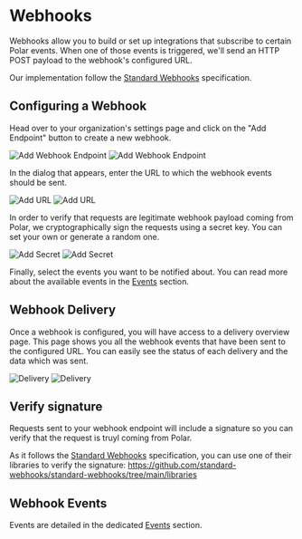 # Webhooks

Webhooks allow you to build or set up integrations that subscribe to certain Polar events. When one of those events is triggered, we'll send an HTTP POST payload to the webhook's configured URL.

Our implementation follow the [Standard Webhooks](https://www.standardwebhooks.com/) specification.

## Configuring a Webhook

Head over to your organization's settings page and click on the "Add Endpoint" button to create a new webhook.

![Add Webhook Endpoint](./add_endpoint.light.png)
![Add Webhook Endpoint](./add_endpoint.dark.png)

In the dialog that appears, enter the URL to which the webhook events should be sent.

![Add URL](./url.light.png)
![Add URL](./url.dark.png)

In order to verify that requests are legitimate webhook payload coming from Polar, we cryptographically sign the requests using a secret key. You can set your own or generate a random one.

![Add Secret](./secret.light.png)
![Add Secret](./secret.dark.png)

Finally, select the events you want to be notified about. You can read more about the available events in the [Events](/docs/api/webhooks/events) section.

## Webhook Delivery

Once a webhook is configured, you will have access to a delivery overview page. This page shows you all the webhook events that have been sent to the configured URL. You can easily see the status of each delivery and the data which was sent.

![Delivery](./delivery.light.png)
![Delivery](./delivery.dark.png)

## Verify signature

Requests sent to your webhook endpoint will include a signature so you can verify that the request is truyl coming from Polar.

As it follows the [Standard Webhooks](https://www.standardwebhooks.com/) specification, you can use one of their libraries to verify the signature: https://github.com/standard-webhooks/standard-webhooks/tree/main/libraries

## Webhook Events

Events are detailed in the dedicated [Events](/docs/api/webhooks/events) section.
